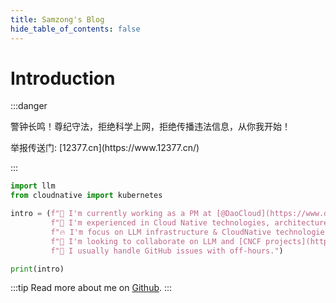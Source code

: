 ```yaml
---
title: Samzong's Blog
hide_table_of_contents: false
---
```


# Introduction

:::danger
<p style={{ fontSize: '24px', fontWeight: 'bold', color: 'red' }}>警钟长鸣！尊纪守法，拒绝科学上网，拒绝传播违法信息，从你我开始！</p>

<p style={{ fontSize: '24px', fontWeight: 'bold', color: 'red' }}>举报传送门: [12377.cn](https://www.12377.cn/)</p>
:::


```python
import llm
from cloudnative import kubernetes

intro = (f"🔭 I'm currently working as a PM at [@DaoCloud](https://www.daocloud.io)\n"
         f"🌱 I'm experienced in Cloud Native technologies, architecture design and product management.\n"
         f"🔥 I'm focus on LLM infrastructure & CloudNative technologies.\n"
         f"👯 I'm looking to collaborate on LLM and [CNCF projects](https://landscape.cncf.io/)\n"
         f"💬 I usually handle GitHub issues with off-hours.")

print(intro)
```


:::tip
Read more about me on [Github](https://github.com/samzong).
:::

